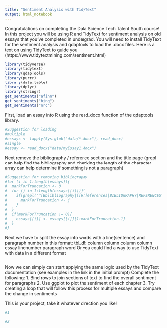 ```yaml
---
title: "Sentiment Analysis with TidyText"
output: html_notebook
---
```


Congratulations on completing the Data Science Tech Talent South course! 
In this project you will be using R and TidyText for sentiment analysis on old essays that you've completed in undergrad. You will need to install TidyText for the sentiment analysis and qdaptools to load the .docx files. 
Here is a text on using TidyText to guide you (https://www.tidytextmining.com/sentiment.html)

```r
library(tidyverse)
library(tidytext)
library(qdapTools)
library(purrr)
library(data.table)
library(dplyr)
library(stringr)
get_sentiments("afinn")
get_sentiments("bing")
get_sentiments("nrc")
```

First, load an essay into R using the read_docx function of the qdaptools library.

```r
#Suggestion for loading
#multiple
#essays <- lapply(Sys.glob("data/*.docx"), read_docx)
#single
#essay <- read_docx("data/myEssay1.docx")


```

Next remove the bibliography / reference section and the title page (grepl can help find the bibliography and checking the length of the character array can help determine if something is not a paragraph)

```r
#Suggestion for removing bibliography
#for (i in 1:length(essays)){
#  markForTruncation <- 0
#  for (j in 1:length(essays[[i]])){
#    if(grepl("^[Bb]ibliography|[[Rr]eferences|BIBLIOGRAPHY|REFERENCES", essays[[i]][[j]], fixed = FALSE)){
#      markForTruncation <- j
#    }
#  }
#  if(markForTruncation != 0){
#    essays[[i]] <- essays[[i]][1:markForTruncation-1]
#  }
#}


```

Next we have to split the essay into words with a line(sentence) and paragraph number in this format:
tbl_df:
column<fctr> column<int>   column<int>  column<chr>
essay        linenumber    paragraph    word
Or you could find a way to use TidyText with data in a different format

```r


```

Now we can simply can start applying the same logic used by the TidyText documentation (see examples in the link in the initial prompt)
Complete the following:
1. Bind rows to join sections of text to find the overall sentiment for paragraphs
2. Use ggplot to plot the sentiment of each chapter
3. Try creating a loop that will follow this process for multiple essays and compare the change in sentiments

This is your project, take it whatever direction you like!


```r
#1

```

```r
#2

```

